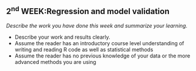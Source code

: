 
## **2<sup>nd</sup> WEEK**:Regression and model validation

*Describe the work you have done this week and summarize your learning.*


- Describe your work and results clearly. 
- Assume the reader has an introductory course level understanding of writing and reading R code as well as statistical methods
- Assume the reader has no previous knowledge of your data or the more advanced methods you are using  